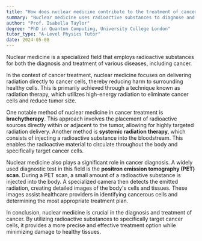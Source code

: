 ```yaml
---
title: "How does nuclear medicine contribute to the treatment of cancer?"
summary: "Nuclear medicine uses radioactive substances to diagnose and treat cancer."
author: "Prof. Isabella Taylor"
degree: "PhD in Quantum Computing, University College London"
tutor_type: "A-Level Physics Tutor"
date: 2024-05-08
---
```


Nuclear medicine is a specialized field that employs radioactive substances for both the diagnosis and treatment of various diseases, including cancer. 

In the context of cancer treatment, nuclear medicine focuses on delivering radiation directly to cancer cells, thereby reducing harm to surrounding healthy cells. This is primarily achieved through a technique known as radiation therapy, which utilizes high-energy radiation to eliminate cancer cells and reduce tumor size.

One notable method of nuclear medicine in cancer treatment is **brachytherapy**. This approach involves the placement of radioactive sources directly within or adjacent to the tumor, allowing for highly targeted radiation delivery. Another method is **systemic radiation therapy**, which consists of injecting a radioactive substance into the bloodstream. This enables the radioactive material to circulate throughout the body and specifically target cancer cells.

Nuclear medicine also plays a significant role in cancer diagnosis. A widely used diagnostic test in this field is the **positron emission tomography (PET) scan**. During a PET scan, a small amount of a radioactive substance is injected into the body. A specialized camera then detects the emitted radiation, creating detailed images of the body's cells and tissues. These images assist healthcare providers in identifying cancerous cells and determining the most appropriate treatment plan.

In conclusion, nuclear medicine is crucial in the diagnosis and treatment of cancer. By utilizing radioactive substances to specifically target cancer cells, it provides a more precise and effective treatment option while minimizing damage to healthy tissues.
    